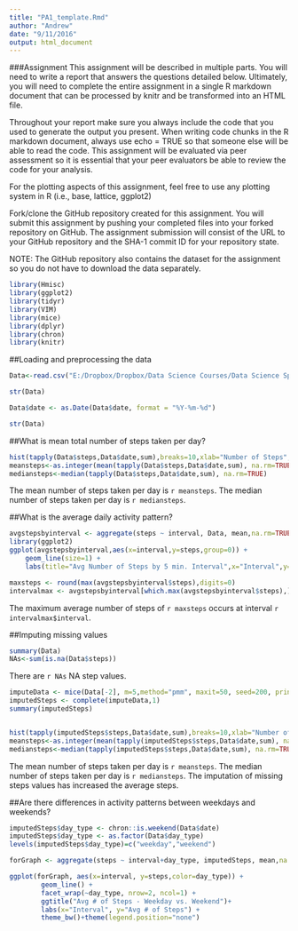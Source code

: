 ---
title: "PA1_template.Rmd"
author: "Andrew"
date: "9/11/2016"
output: html_document
---

###Assignment
This assignment will be described in multiple parts. You will need to write a report that answers the questions detailed below. Ultimately, you will need to complete the entire assignment in a single R markdown document that can be processed by knitr and be transformed into an HTML file.

Throughout your report make sure you always include the code that you used to generate the output you present. When writing code chunks in the R markdown document, always use echo = TRUE so that someone else will be able to read the code. This assignment will be evaluated via peer assessment so it is essential that your peer evaluators be able to review the code for your analysis.

For the plotting aspects of this assignment, feel free to use any plotting system in R (i.e., base, lattice, ggplot2)

Fork/clone the GitHub repository created for this assignment. You will submit this assignment by pushing your completed files into your forked repository on GitHub. The assignment submission will consist of the URL to your GitHub repository and the SHA-1 commit ID for your repository state.

NOTE: The GitHub repository also contains the dataset for the assignment so you do not have to download the data separately.

```{r}
library(Hmisc)
library(ggplot2)
library(tidyr)
library(VIM)
library(mice)
library(dplyr)
library(chron)
library(knitr)
```

##Loading and preprocessing the data
```{r}
Data<-read.csv("E:/Dropbox/Dropbox/Data Science Courses/Data Science Specialization/05 - Reproducible Research/02 - Markdown and knitr/repdata%2Fdata%2Factivity/activity.csv")

str(Data)

Data$date <- as.Date(Data$date, format = "%Y-%m-%d")

str(Data)
```

##What is mean total number of steps taken per day?
```{r}
hist(tapply(Data$steps,Data$date,sum),breaks=10,xlab="Number of Steps",main="Total Number of Steps Per Day")
meansteps<-as.integer(mean(tapply(Data$steps,Data$date,sum), na.rm=TRUE))
mediansteps<-median(tapply(Data$steps,Data$date,sum), na.rm=TRUE)
```
The mean number of steps taken per day is `r meansteps`.
The median number of steps taken per day is `r mediansteps`.

##What is the average daily activity pattern?
```{r}
avgstepsbyinterval <- aggregate(steps ~ interval, Data, mean,na.rm=TRUE)
library(ggplot2)
ggplot(avgstepsbyinterval,aes(x=interval,y=steps,group=0)) +
    geom_line(size=1) + 
    labs(title="Avg Number of Steps by 5 min. Interval",x="Interval",y="Avg # of Steps")

maxsteps <- round(max(avgstepsbyinterval$steps),digits=0)
intervalmax <- avgstepsbyinterval[which.max(avgstepsbyinterval$steps),]
```
The maximum average number of steps of `r maxsteps` occurs at interval `r intervalmax$interval`.

##Imputing missing values
```{r}
summary(Data)
NAs<-sum(is.na(Data$steps))
```
There are `r NAs` NA step values.

```{r}
imputeData <- mice(Data[-2], m=5,method="pmm", maxit=50, seed=200, print=FALSE)
imputedSteps <- complete(imputeData,1) 
summary(imputedSteps)


hist(tapply(imputedSteps$steps,Data$date,sum),breaks=10,xlab="Number of Steps",main="Total Number of Steps Per Day")
meansteps<-as.integer(mean(tapply(imputedSteps$steps,Data$date,sum), na.rm=TRUE))
mediansteps<-median(tapply(imputedSteps$steps,Data$date,sum), na.rm=TRUE)
```
The mean number of steps taken per day is `r meansteps`.
The median number of steps taken per day is `r mediansteps`.
The imputation of missing steps values has increased the average steps.

##Are there differences in activity patterns between weekdays and weekends?
```{r}
imputedSteps$day_type <- chron::is.weekend(Data$date)
imputedSteps$day_type <- as.factor(Data$day_type)
levels(imputedSteps$day_type)=c("weekday","weekend")

forGraph <- aggregate(steps ~ interval+day_type, imputedSteps, mean,na.rm=TRUE)

ggplot(forGraph, aes(x=interval, y=steps,color=day_type)) + 
        geom_line() +
        facet_wrap(~day_type, nrow=2, ncol=1) +
        ggtitle("Avg # of Steps - Weekday vs. Weekend")+
        labs(x="Interval", y="Avg # of Steps") +
        theme_bw()+theme(legend.position="none") 
```









